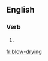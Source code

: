 ==English==

===Verb===
{{head|en|present participle}}

# {{present participle of|blow-dry|lang=en|nocat=1}}

[[fr:blow-drying]]